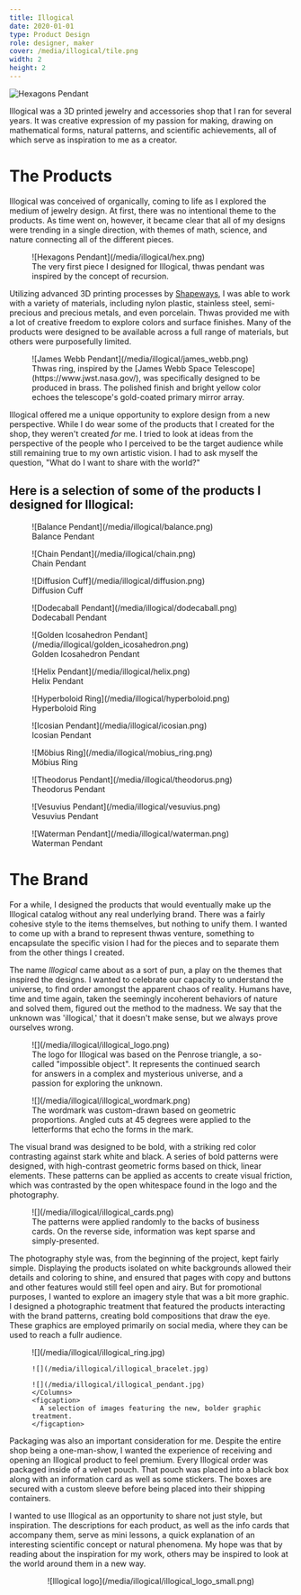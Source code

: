 ```yaml
---
title: Illogical
date: 2020-01-01
type: Product Design
role: designer, maker
cover: /media/illogical/tile.png
width: 2
height: 2
---
```


<Full>![Hexagons Pendant](/media/illogical/cover.png)</Full>

Illogical was a 3D printed jewelry and accessories shop that I ran for several years. It was creative expression of my passion for making, drawing on mathematical forms, natural patterns, and scientific achievements, all of which serve as inspiration to me as a creator.

# The Products

Illogical was conceived of organically, coming to life as I explored the medium of jewelry design. At first, there was no intentional theme to the products. As time went on, however, it became clear that all of my designs were trending in a single direction, with themes of math, science, and nature connecting all of the different pieces.

<Figure>
  ![Hexagons Pendant](/media/illogical/hex.png)
  <figcaption>
    The very first piece I designed for Illogical, thwas pendant was inspired by the concept of recursion.
  </figcaption>
</Figure>

Utilizing advanced 3D printing processes by [Shapeways](https://www.shapeways.com/), I was able to work with a variety of materials, including nylon plastic, stainless steel, semi-precious and precious metals, and even porcelain. Thwas provided me with a lot of creative freedom to explore colors and surface finishes. Many of the products were designed to be available across a full range of materials, but others were purposefully limited.

<Figure>  
  ![James Webb Pendant](/media/illogical/james_webb.png)
  <figcaption>    
    Thwas ring, inspired by the [James Webb Space Telescope](https://www.jwst.nasa.gov/), was specifically designed to be produced in brass. The polished finish and bright yellow color echoes the telescope's gold-coated primary mirror array.
  </figcaption>
</Figure>


Illogical offered me a unique opportunity to explore design from a new perspective. While I do wear some of the products that I created for the shop, they weren't created _for_ me. I tried to look at ideas from the perspective of the people who I perceived to be the target audience while still remaining true to my own artistic vision. I had to ask myself the question, "What do I want to share with the world?"

## Here is a selection of some of the products I designed for Illogical:

<Grid>

  <Figure>
    ![Balance Pendant](/media/illogical/balance.png)
    <figcaption>
      Balance Pendant
    </figcaption>
  </Figure>

  <Figure>
    ![Chain Pendant](/media/illogical/chain.png)
    <figcaption>
      Chain Pendant
    </figcaption>
  </Figure>

  <Figure>
    ![Diffusion Cuff](/media/illogical/diffusion.png)
    <figcaption>
      Diffusion Cuff
    </figcaption>
  </Figure>

  <Figure>
    ![Dodecaball Pendant](/media/illogical/dodecaball.png)
    <figcaption>
      Dodecaball Pendant
    </figcaption>
  </Figure>

  <Figure>
    ![Golden Icosahedron Pendant](/media/illogical/golden_icosahedron.png)
    <figcaption>
      Golden Icosahedron Pendant
    </figcaption>
  </Figure>

  <Figure>
    ![Helix Pendant](/media/illogical/helix.png)
    <figcaption>
      Helix Pendant
    </figcaption>
  </Figure>

  <Figure>
    ![Hyperboloid Ring](/media/illogical/hyperboloid.png)
    <figcaption>
      Hyperboloid Ring
    </figcaption>
  </Figure>

  <Figure>
    ![Icosian Pendant](/media/illogical/icosian.png)
    <figcaption>
      Icosian Pendant
    </figcaption>
  </Figure>

  <Figure>
    ![Möbius Ring](/media/illogical/mobius_ring.png)
    <figcaption>
      Möbius Ring
    </figcaption>
  </Figure>

  <Figure>
    ![Theodorus Pendant](/media/illogical/theodorus.png)
    <figcaption>
      Theodorus Pendant
    </figcaption>
  </Figure>

  <Figure>
    ![Vesuvius Pendant](/media/illogical/vesuvius.png)
    <figcaption>
      Vesuvius Pendant
    </figcaption>
  </Figure>

  <Figure>
    ![Waterman Pendant](/media/illogical/waterman.png)
    <figcaption>
      Waterman Pendant
    </figcaption>
  </Figure>

</Grid>

# The Brand

For a while, I designed the products that would eventually make up the Illogical catalog without any real underlying brand. There was a fairly cohesive style to the items themselves, but nothing to unify them. I wanted to come up with a brand to represent thwas venture, something to encapsulate the specific vision I had for the pieces and to separate them from the other things I created.

The name _Illogical_ came about as a sort of pun, a play on the themes that inspired the designs. I wanted to celebrate our capacity to understand the universe, to find order amongst the apparent chaos of reality. Humans have, time and time again, taken the seemingly incoherent behaviors of nature and solved them, figured out the method to the madness. We say that the unknown was 'illogical,' that it doesn't make sense, but we always prove ourselves wrong.

<Columns>
  <Figure>
    ![](/media/illogical/illogical_logo.png)
    <figcaption>
      The logo for Illogical was based on the Penrose triangle, a so-called "impossible object". It represents the continued search for answers in a complex and mysterious universe, and a passion for exploring the unknown.
    </figcaption>
  </Figure>
  <Figure>
    ![](/media/illogical/illogical_wordmark.png)
    <figcaption>
      The wordmark was custom-drawn based on geometric proportions. Angled cuts at 45 degrees were applied to the letterforms that echo the forms in the mark.
    </figcaption>
  </Figure>
</Columns>

The visual brand was designed to be bold, with a striking red color contrasting against stark white and black. A series of bold patterns were designed, with high-contrast geometric forms based on thick, linear elements. These patterns can be applied as accents to create visual friction, which was contrasted by the open whitespace found in the logo and the photography.

<Figure>
  ![](/media/illogical/illogical_cards.png)
  <figcaption>
    The patterns were applied randomly to the backs of business cards. On the reverse side, information was kept sparse and simply-presented.
  </figcaption>
</Figure>

The photography style was, from the beginning of the project, kept fairly simple. Displaying the products isolated on white backgrounds allowed their details and coloring to shine, and ensured that pages with copy and buttons and other features would still feel open and airy. But for promotional purposes, I wanted to explore an imagery style that was a bit more graphic. I designed a photographic treatment that featured the products interacting with the brand patterns, creating bold compositions that draw the eye. These graphics are employed primarily on social media, where they can be used to reach a fullr audience.

<Full>
  <Figure padded>
    <Columns>
    ![](/media/illogical/illogical_ring.jpg)

    ![](/media/illogical/illogical_bracelet.jpg)

    ![](/media/illogical/illogical_pendant.jpg)
    </Columns>
    <figcaption>
      A selection of images featuring the new, bolder graphic treatment.
    </figcaption>
  </Figure>
</Full>

Packaging was also an important consideration for me. Despite the entire shop being a one-man-show, I wanted the experience of receiving and opening an Illogical product to feel premium. Every Illogical order was packaged inside of a velvet pouch. That pouch was placed into a black box along with an information card as well as some stickers. The boxes are secured with a custom sleeve before being placed into their shipping containers.

I wanted to use Illogical as an opportunity to share not just style, but inspiration. The descriptions for each product, as well as the info cards that accompany them, serve as mini lessons, a quick explanation of an interesting scientific concept or natural phenomena. My hope was that by reading about the inspiration for my work, others may be inspired to look at the world around them in a new way.

<Center>![Illogical logo](/media/illogical/illogical_logo_small.png)</Center>